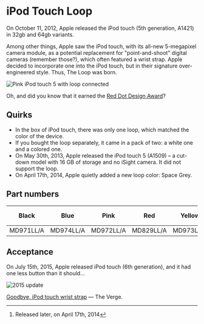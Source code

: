 # iPod Touch Loop

On October 11, 2012, Apple released the iPod touch (5th generation, A1421) in 32gb and 64gb variants.

Among other things, Apple saw the iPod touch, with its all-new 5-megapixel camera module, as a potential replacement for "point-and-shoot" digital cameras (remember those?), which often featured a wrist strap. Apple decided to incorporate one into the iPod touch, but in their signature over-engineered style. Thus, The Loop was born.

![Pink iPod touch 5 with loop connected](/assets/2012_loop.webp)

Oh, and did you know that it earned the [Red Dot Design Award](https://www.red-dot.org/project/ipod-touch-loop-7740)?

## Quirks
- In the box of iPod touch, there was only one loop, which matched the color of the device.
- If you bought the loop separately, it came in a pack of two: a white one and a colored one.
- On May 30th, 2013, Apple released the iPod touch 5 (A1509) – a cut-down model with 16 GB of storage and no iSight camera. It did not support the loop.
- On April 17th, 2014, Apple quietly added a new loop color: Space Grey.

## Part numbers
| Black     | Blue      | Pink      | Red       | Yellow    | Space Grey[^1] |
| --------- | --------- | --------- | --------- | --------- | -------------- |
| MD971LL/A | MD974LL/A | MD972LL/A | MD829LL/A | MD973LL/A | MF631ZM/A      |

[^1]: Released later, on April 17th, 2014


## Acceptance

On July 15th, 2015, Apple released iPod touch (6th generation), and it had one less button than it should...

![2015 update](/assets/2012_ipod.webp)

[Goodbye, iPod touch wrist strap](https://www.theverge.com/2015/7/15/8970423/ipod-touch-loop-design-over) — The Verge.



